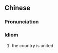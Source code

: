 {{also|海内一统}}
==Chinese==
{{zh-forms|s=海内一统|type=22}}

===Pronunciation===
{{zh-pron
|m=hǎinèi 一tǒng
|cat=id
}}

===Idiom===
{{zh-idiom}}

# the country is united